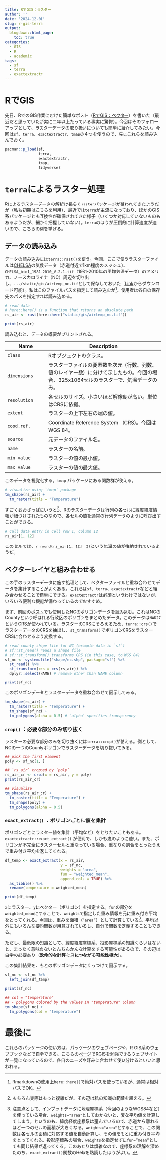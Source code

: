 ```yaml
---
title: RでGIS：ラスター
author: ''
date: '2024-12-01'
slug: r-gis-terra
output:
  blogdown::html_page:
    toc: true
categories:
  - GIS
  - R
  - academic
tags:
  - sf
  - terra
  - exactextractr
---
```


# RでGIS

先日、RでのGIS作業にむけた簡単なポスト（[RでGIS：ベクター](/2022/07/30/r-gis-sf/)）を書いた（最近だと思っていたが実に二年以上たっている事実に驚愕）。今回はそのフォローアップとして、ラスターデータの取り扱いについても簡単に紹介してみたい。今回は`sf`、`terra`、`exactextractr`、`tmap`の４つを使うので、先にこれらを読み込んでおく。

```r
pacman::p_load(sf, 
               terra, 
               exactextractr,
               tmap,
               tidyverse)
```

# `terra`によるラスター処理

Rによるラスターデータの解析は長らく`raster`パッケージが使われてきたようだが（私も初期はこちらを利用）、最近では`terra`が主流になっており、ほかのGIS系パッケージとも互換性が確保されてきた様子（いくつか対応していないものもあるようだが、細かく把握していない）。`terra`のほうが圧倒的に計算速度が速いので、こちらの例を挙げる。

## データの読み込み

データの読み込みには`terra::rast()`を使う。今回、ここで使うラスターファイルは[CHELSA](https://chelsa-climate.org/)の気候データ（赤道付近で1km程度のメッシュ）。`CHELSA_bio1_1981-2010_V.2.1.tif`（1981-2010年の平均気温データ）のアメリカ、ノースカロライナ（NC）周辺を切り出し、`.../static/gis/airtemp_nc.tif`として保存しておいた（[Link](https://github.com/aterui/ecological-stats/tree/main/static/gis/airtemp_nc.tif)からダウンロード可能）。私はこのファイルパスを指定して読み込むが[^1]、使用者は各自の保存先のパスを指定すれば読み込める。

[^1]: Rmarkdownの使用上`here::here()`で絶対パスを使っているが、通常は相対パスでOK。

```r
# read data
# here::here() is a function that returns an absolute path
rs_air <- rast(here::here("static/gis/airtemp_nc.tif"))

print(rs_air)
```

読み込むと、データの概要がプリントされる。

| Name         | Description                                                                                                                            |
|-------------------|-----------------------------------------------------|
| `class`      | Rオブジェクトのクラス。                                                                                                                |
| `dimensions` | ラスターファイルの要素数を次元（行数、列数、値のレイヤー数）に分けて示したもの。今回の場合、325x1064セルのラスターで、気温データのみ。 |
| `resolution` | 各セルのサイズ。小さいほど解像度が高い。単位はCRSに依拠。                                                                              |
| `extent`     | ラスターの上下左右の端の値。                                                                                                           |
| `cood.ref.`  | Coordinate Reference System （CRS)。今回はWGS 84。                                                                                     |
| `source`     | 元データのファイル名。                                                                                                                 |
| `name`       | ラスターの名前。                                                                                                                       |
| `min value`  | ラスターの値の最小値。                                                                                                                 |
| `max value`  | ラスターの値の最大値。                                                                                                                 |

このデータを視覚化する。`tmap` パッケージにある関数群が使える。

```r
# visualize using `tmap` package
tm_shape(rs_air) +
  tm_raster(title = "Temperature")
```

すごくおおざっぱにいうと[^2]、Rのラスターデータは行列の各セルに緯度経度情報が紐づけされたものなので、各セルの値を通常の行列データのように呼び出すことができる。

[^2]: もちろん実際はもっと複雑だが、その辺は私の知識の範疇を超える。

```r
# call data entry in cell row 1, column 12
rs_air[1, 12]
```

このセルでは、`r round(rs_air[1, 12], 2)`という気温の値が格納されているようだ。

## ベクターレイヤと組み合わせる

この手のラスターデータに施す処理として、ベクターファイルと重ね合わせてデータを集計することがよくある。これらは`sf`、`terra`、`exactextractr`などと組み合わせることで簡単にできる。`exactextractr`は必須というわけではないが、いろいろ便利な機能が備わっているのでおすすめ。

まず、前回の[ポスト](/2022/07/30/r-gis-sf/)でも使用したNCのポリゴンデータを読み込む。これはNCのCountyという呼ばれる行政区のポリゴンをまとめたデータ。このデータは`NAD27` というCRSが使われている。ラスターのCRSにそろえるため、`terra::crs()`でラスターデータのCRSを抽出し、`st_transform()`でポリゴンCRSをラスターCRSに合わせるよう変換する。

```r
# read county shape file for NC (example data in `sf`)
# sf::st_read() reads a shape file
# sf::st_transform() transforms CRS (in this case, to WGS 84)
sf_nc <- system.file("shape/nc.shp", package="sf") %>% 
  st_read() %>% 
  st_transform(crs = crs(rs_air)) %>% 
  dplyr::select(NAME) # remove other than NAME column

print(sf_nc)
```

このポリゴンデータとラスターデータを重ね合わせて図示してみる。

```r
tm_shape(rs_air) +
  tm_raster(title = "Temperature") +
  tm_shape(sf_nc) +
  tm_polygons(alpha = 0.5) # `alpha` specifies transparency
```

### `crop()` ：必要な部分のみ切り抜く

ラスターの必要な部分のみを切り抜くには`terra::crop()`が使える。例として、NCの一つのCountyポリゴンでラスターデータを切り抜いてみる。

```r

## pick the first element
poly <- sf_nc[1, ]

## `rs_air` cropped by `poly`
rs_air_cr <- crop(x = rs_air, y = poly)
print(rs_air_cr)

## visualize
tm_shape(rs_air_cr) +
  tm_raster(title = "Temperature") +
  tm_shape(poly) +
  tm_polygons(alpha = 0.5)
```

### `exact_extract()` ：ポリゴンごとに値を集計

ポリゴンごとにラスター値を集計（平均など）をとりたいこともある。`exactextractr::exact_extract()` が便利で、しかも鬼のように速い。また、ポリゴンが不完全にラスターセルと重なっている場合、重なりの割合をとったうえで重み付き平均を返してくれる。

```r
df_temp <- exact_extract(x = rs_air,
                         y = sf_nc,
                         weights = "area",
                         fun = "weighted_mean",
                         append_cols = TRUE) %>% 
  as_tibble() %>% 
  rename(temperature = weighted_mean)

print(df_temp)
```

`x`にラスター、`y`にベクター（ポリゴン）を指定する。`fun`の部分を`weighted_mean`にすることで、`weights`で指定した重み情報を元に重み付き平均をとってくれる。今回は、重みを面積（`”area”`）として計算している[^3]。平均以外にもいろんな要約関数が用意されているし、自分で関数を定義することもできる。

[^3]: 注意点として、インプットデータに地理座標系（今回のようなWGS84など）を使っている場合、`weights="area"`としておかないと、変な平均値を計算してしまう。というのも、緯度経度座標系は歪んでいるので、赤道から離れるほど一つのセルの面積が大きくなる。`weights="area"`とすることで、この関数は各セルの面積に対応する値を自動計算し、その値をもとに重み付き平均をとってくれる。投影座標系の場合、`weights`を指定せずに`fun=”mean”`としても同じ結果が返ってくる。このあたりは煩雑なので、座標系の理解を深めたのち、`exact_extract()`関数のHelpを熟読したほうがよい。

ただし、最低限の知識として、緯度経度座標系、投影座標系の知識くらいはないと、まったく意味のないとんちんかんな計算をする可能性があるので、その辺は自学の必要あり（**致命的な計算ミスにつながる可能性極大**）。

この集計結果を、もとのポリゴンデータにくっつけて図示する。

```r
sf_nc <- sf_nc %>% 
  left_join(df_temp)

print(sf_nc)

## col = "temperature"
## - polygons colored by the values in "temperature" column
tm_shape(sf_nc) +
  tm_polygons(col = "temperature")
```

# 最後に

これらのパッケージの使い方は、パッケージのウェブページや、R GIS系のウェブブックなどで自学できる。こちらの[ページ](https://tmieno2.github.io/R-as-GIS-for-Economists/preface.html)でRGISを勉強できるウェブサイトが一覧になっているので、各自のニーズや好みに合わせて使い分けるといいと思われる。
